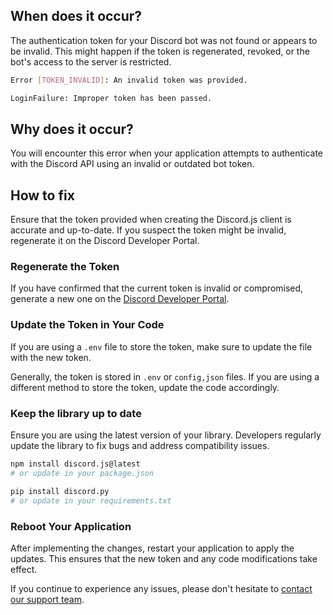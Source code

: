 ## When does it occur?

The authentication token for your Discord bot was not found or appears to be invalid. This might happen if the token is regenerated, revoked, or the bot's access to the server is restricted.

```bash discord.js
Error [TOKEN_INVALID]: An invalid token was provided.
```

```bash discord.py
LoginFailure: Improper token has been passed.
```

## Why does it occur?

You will encounter this error when your application attempts to authenticate with the Discord API using an invalid or outdated bot token.

## How to fix

Ensure that the token provided when creating the Discord.js client is accurate and up-to-date. If you suspect the token might be invalid, regenerate it on the Discord Developer Portal.

### Regenerate the Token

If you have confirmed that the current token is invalid or compromised, generate a new one on the [Discord Developer Portal](https://discord.com/developers/applications).

### Update the Token in Your Code

If you are using a `.env` file to store the token, make sure to update the file with the new token.

Generally, the token is stored in `.env` or `config,json` files. If you are using a different method to store the token, update the code accordingly.

### Keep the library up to date

Ensure you are using the latest version of your library. Developers regularly update the library to fix bugs and address compatibility issues.

```bash Update discord.js
npm install discord.js@latest
# or update in your package.json
```

```bash Update discord.py
pip install discord.py
# or update in your requirements.txt
```

### Reboot Your Application

After implementing the changes, restart your application to apply the updates. This ensures that the new token and any code modifications take effect.

If you continue to experience any issues, please don't hesitate to [contact our support team](/company/support).
